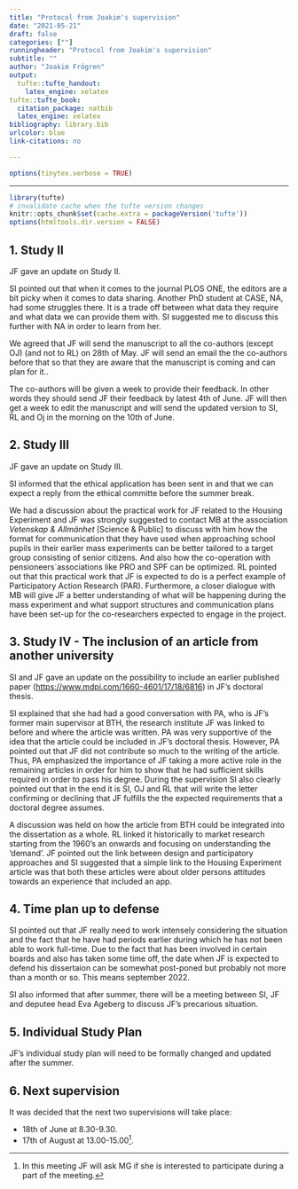```yaml
---
title: "Protocol from Joakim's supervision"
date: "2021-05-21"
draft: false
categories: [""]
runningheader: "Protocol from Joakim's supervision" 
subtitle: ""
author: "Joakim Frögren"
output:
  tufte::tufte_handout:
    latex_engine: xelatex
tufte::tufte_book:
  citation_package: natbib
  latex_engine: xelatex
bibliography: library.bib
urlcolor: blue
link-citations: no

---
```


```r
options(tinytex.verbose = TRUE)
```
---

```r
library(tufte)
# invalidate cache when the tufte version changes
knitr::opts_chunk$set(cache.extra = packageVersion('tufte'))
options(htmltools.dir.version = FALSE)
```

<!--
* Time: 9-10.30 am
* Zoom link: <https://lu-se.zoom.us/j/69595894452>


## 1. Study II
JF gives an update on Study II.

## 2. Study III
JF gives an update on Study III.

## 3. Study IV - The inclusion of an article from another university 
SI and JF gives an update on the possibility to include an earlier published paper (<https://www.mdpi.com/1660-4601/17/18/6816>) in Joakim's doctoral thesis.

## 4. Time plan up to defense

## 5. Other questions

## 6. Next supervision
-->

## 1. Study II
JF gave an update on Study II. 

SI pointed out that when it comes to the journal PLOS ONE, the editors  are a bit picky when it comes to data sharing. Another PhD student at CASE, NA, had some struggles there. It is a trade off between what data they require and what data we can provide them with. SI suggested me to discuss this further with NA in order to learn from her.

We agreed that JF will send the manuscript to all the co-authors (except OJ) (and not to RL) on 28th of May. JF will send an email the the co-authors before that so that they are aware that the manuscript is coming and can plan for it..

The co-authors will be given a week to provide their feedback. In other words they should send JF their feedback by latest 4th of June. JF will then get a week to edit the manuscript and will send the updated version to SI, RL and Oj in the morning on the 10th of June.



## 2. Study III
JF gave an update on Study III.

SI informed that the ethical application has been sent in and that we can expect a reply from the ethical committe before the summer break.

We had a discussion about the practical work for JF related to the Housing Experiment and JF was strongly suggested to contact MB at the association *Vetenskap & Allmänhet* [Science & Public] to discuss with him how the format for communication that they have used when approaching school pupils in their earlier mass experiments can be better tailored to a target group consisting of senior citizens. And also how the co-operation with pensioneers´associations like PRO and SPF can be optimized. RL pointed out that this practical work that JF is expected to do is a perfect example of Participatory Action Research (PAR). Furthermore, a closer dialogue with MB will give JF a better understanding of what will be happening during the mass experiment and what support structures and communication plans have been set-up for the co-researchers expected to engage in the project.  

## 3. Study IV - The inclusion of an article from another university 
SI and JF gave an update on the possibility to include an earlier published paper (<https://www.mdpi.com/1660-4601/17/18/6816>) in JF's doctoral thesis.

SI explained that she had had a good conversation with PA, who is JF's former main supervisor at BTH, the research institute JF was linked to before and where the article was written. PA was very supportive of the idea that the article could be included in JF's doctoral thesis. However, PA pointed out that JF did not contribute so much to the writing of the article. Thus, PA emphasized the importance of JF taking a more active role in the remaining articles in order for him to show that he had sufficient skills required in order to pass his degree. During the supervision SI also clearly pointed out that in the end it is SI, OJ and RL that will write the letter confirming or declining that JF fulfills the the expected requirements that a doctoral degree assumes.

A discussion was held on how the article from BTH could be integrated into the dissertation as a whole. RL linked it historically to market research starting from the 1960's an onwards and focusing on understanding the 'demand'. JF pointed out the link between design and participatory approaches and SI suggested that a simple link to the Housing Experiment article was that both these articles were about older persons attitudes towards an experience that included an app.

## 4. Time plan up to defense
SI pointed out that JF really need to work intensely considering the situation and the fact that he have had periods earlier during which he has not been able to work full-time. Due to the fact that has been involved in certain boards and also has taken some time off, the date when JF is expected to defend his dissertaion can be somewhat post-poned but probably not more than a month or so. This means september 2022. 

SI also informed that after summer, there will be a meeting between SI, JF and deputee head Eva Ageberg to discuss JF's precarious situation.

## 5. Individual Study Plan
JF's individual study plan will need to be formally changed and updated after the summer.

## 6. Next supervision
It was decided that the next two supervisions will take place:

* 18th of June at 8.30-9.30.
* 17th of August at 13.00-15.00^[In this meeting JF will ask MG if she is interested to participate during a part of the meeting.].
